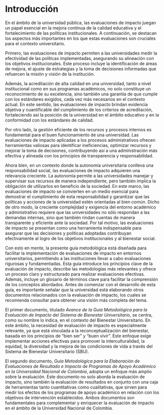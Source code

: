 # Introducción {#sec-intro .unnumbered}

En el ámbito de la universidad pública, las evaluaciones de impacto juegan un papel esencial en la mejora continua de la calidad educativa y el fortalecimiento de las políticas institucionales. A continuación, se destacan los aspectos más importantes en los que estas evaluaciones son cruciales para el contexto universitario.

Primero, las evaluaciones de impacto permiten a las universidades medir la efectividad de las políticas implementadas, asegurando su alineación con los objetivos institucionales. Este proceso incluye la identificación de áreas de mejora, el ajuste de estrategias y la toma de decisiones informadas que refuercen la misión y visión de la institución.

Además, la acreditación de alta calidad en una universidad, tanto a nivel institucional como en sus programas académicos, no solo constituye un reconocimiento de su excelencia, sino también una garantía de que cumple con los estándares exigidos, cada vez más necesarios en el contexto actual. En este sentido, las evaluaciones de impacto brindan evidencia objetiva y cuantificable del cumplimiento de los criterios de acreditación, fortaleciendo así la posición de la universidad en el ámbito educativo y en la conformidad con los estándares de calidad.

Por otro lado, la gestión eficiente de los recursos y procesos internos es fundamental para el buen funcionamiento de una universidad. Las evaluaciones de impacto aplicadas a los procesos administrativos ofrecen herramientas valiosas para identificar ineficiencias, optimizar recursos y mejorar la toma de decisiones, contribuyendo así a una administración más efectiva y alineada con los principios de transparencia y responsabilidad.

Ahora bien, en un contexto donde la autonomía universitaria conlleva una responsabilidad social, las evaluaciones de impacto adquieren una relevancia creciente. La autonomía permite a las universidades manejar y supervisar sus recursos de manera independiente, pero también implica la obligación de utilizarlos en beneficio de la sociedad. En este marco, las evaluaciones de impacto se convierten en un medio esencial para demostrar el cumplimiento de esta responsabilidad y garantizar que las políticas y acciones de la universidad estén orientadas al bien común. Dicho de otro modo, la creciente complejidad y exigencia del entorno académico y administrativo requiere que las universidades no sólo respondan a las demandas internas, sino que también rindan cuentas de manera transparente y eficiente ante la sociedad. Por tal motivo, las evaluaciones de impacto se presentan como una herramienta indispensable para asegurar que las decisiones y políticas adoptadas contribuyan efectivamente al logro de los objetivos institucionales y al bienestar social.

Con esto en mente, la presente guía metodológica está diseñada para facilitar la implementación de evaluaciones de impacto en entornos universitarios, permitiendo a las instituciones llevar a cabo evaluaciones rigurosas y fundamentadas. Esta guía introduce los principios clave de la evaluación de impacto, describe las metodologías más relevantes y ofrece un proceso claro y estructurado para realizar evaluaciones efectivas. Además, incluye un glosario de términos clave para facilitar la comprensión de los conceptos abordados.
Antes de comenzar con el desarrollo de esta guía, es importante señalar que la universidad está elaborando otros documentos relacionados con la evaluación de impacto, los cuales se recomienda consultar para obtener una visión más completa del tema.

El primer documento, titulado *Avance de la Guía Metodológica para la Evaluación de Impacto del Sistema de Bienestar Universitario*, se centra, como su nombre lo indica, en el contexto del Bienestar Universitario. En este ámbito, la necesidad de evaluación de impacto es especialmente relevante, ya que está vinculada a la reconceptualización del bienestar, basada en los principios de “bien ser” y “buen vivir”. Este enfoque exige implementar acciones efectivas para promover la interculturalidad, la equidad, la diversidad y la mejora de las condiciones de vida a través del Sistema de Bienestar Universitario (SBU).

El segundo documento, *Guía Metodológica para la Elaboración de Evaluaciones de Resultado e Impacto de Programas de Apoyo Académico en la Universidad Nacional de Colombia*, adopta un enfoque más amplio sobre la evaluación. Este documento no solo aborda la evaluación de impacto, sino también la evaluación de resultados en conjunto con una caja de herramientas tanto cuantitativas como cualitativas, que sirven para medir los efectos de los programas de apoyo académico en relación con los objetivos de intervención establecidos.
Ambos documentos son fundamentales para complementar y enriquecer la evaluación de impacto en el ámbito de la Universidad Nacional de Colombia.

